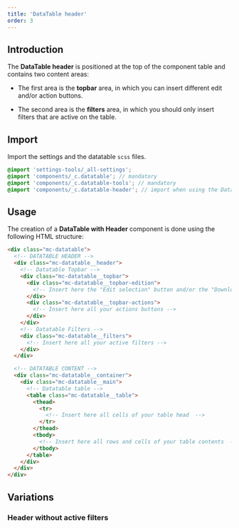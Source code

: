 ```yaml
---
title: 'DataTable header'
order: 3
---
```


## Introduction

The **DataTable header** is positioned at the top of the component table and contains two content areas:

- The first area is the **topbar** area, in which you can insert different edit and/or action buttons.

- The second area is the **filters** area, in which you should only insert filters that are active on the table.

## Import

Import the settings and the datatable `scss` files.

```scss
@import 'settings-tools/_all-settings';
@import 'components/_c.datatable'; // mandatory
@import 'components/_c.datatable-tools'; // mandatory
@import 'components/_c.datatable-header'; // import when using the DataTable with a header
```

## Usage

The creation of a **DataTable with Header** component is done using the following HTML structure:

```html
<div class="mc-datatable">
  <!-- DATATABLE HEADER -->
  <div class="mc-datatable__header">
    <!-- Datatable Topbar -->
    <div class="mc-datatable__topbar">
      <div class="mc-datatable__topbar-edition">
        <!-- Insert here the "Edit selection" button and/or the "Download selection" button -->
      </div>
      <div class="mc-datatable__topbar-actions">
        <!-- Insert here all your actions buttons -->
      </div>
    </div>
    <!-- Datatable Filters -->
    <div class="mc-datatable__filters">
      <!-- Insert here all your active filters -->
    </div>
  </div>

  <!-- DATATABLE CONTENT -->
  <div class="mc-datatable__container">
    <div class="mc-datatable__main">
      <!-- Datatable table -->
      <table class="mc-datatable__table">
        <thead>
          <tr>
            <!-- Insert here all cells of your table head  -->
          </tr>
        </thead>
        <tbody>
          <!-- Insert here all rows and cells of your table contents  -->
        </tbody>
      </table>
    </div>
  </div>
</div>
```

<Preview path="header" nude />

## Variations

### Header without active filters

<Preview path="header-edition" nude />
